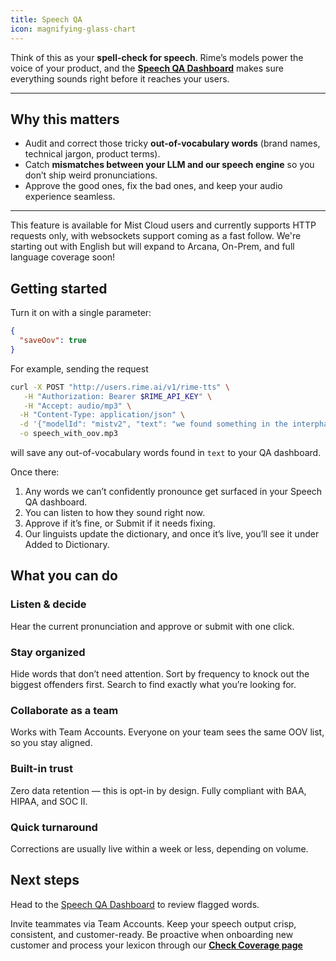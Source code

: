 ```yaml
---
title: Speech QA
icon: magnifying-glass-chart
---
```


Think of this as your **spell-check for speech**.
Rime’s models power the voice of your product, and the [**Speech QA Dashboard**](https://app.rime.ai/oov/) makes sure everything sounds right before it reaches your users.

---

## Why this matters

- Audit and correct those tricky **out-of-vocabulary words** (brand names, technical jargon, product terms).
- Catch **mismatches between your LLM and our speech engine** so you don’t ship weird pronunciations.
- Approve the good ones, fix the bad ones, and keep your audio experience seamless.

---

<Note>
  This feature is available for Mist Cloud users and currently supports HTTP
  requests only, with websockets support coming as a fast follow. We're starting
  out with English but will expand to Arcana, On-Prem, and full language
  coverage soon!
</Note>

## Getting started

Turn it on with a single parameter:

```json
{
  "saveOov": true
}
```
For example, sending the request
```bash
curl -X POST "http://users.rime.ai/v1/rime-tts" \
   -H "Authorization: Bearer $RIME_API_KEY" \
   -H "Accept: audio/mp3" \
  -H "Content-Type: application/json" \
  -d '{"modelId": "mistv2", "text": "we found something in the interphalangeal joint.", "speaker": "cove", "saveOovs": true}' \
  -o speech_with_oov.mp3
```
will save any out-of-vocabulary words found in `text` to your QA dashboard.

Once there:

1. Any words we can’t confidently pronounce get surfaced in your Speech QA dashboard.
2. You can listen to how they sound right now.
3. Approve if it’s fine, or Submit if it needs fixing.
4. Our linguists update the dictionary, and once it’s live, you’ll see it under Added to Dictionary.

## What you can do

### Listen & decide
Hear the current pronunciation and approve or submit with one click.

### Stay organized
Hide words that don’t need attention.
Sort by frequency to knock out the biggest offenders first.
Search to find exactly what you’re looking for.

### Collaborate as a team
Works with Team Accounts.
Everyone on your team sees the same OOV list, so you stay aligned.

### Built-in trust
Zero data retention — this is opt-in by design.
Fully compliant with BAA, HIPAA, and SOC II.

### Quick turnaround
Corrections are usually live within a week or less, depending on volume.

## Next steps

Head to the [Speech QA Dashboard](https://app.rime.ai/oov/) to review flagged words.

Invite teammates via Team Accounts.
Keep your speech output crisp, consistent, and customer-ready.
Be proactive when onboarding new customer and process your lexicon through our [**Check Coverage page**](https://app.rime.ai/coverage/)
